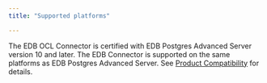 ```yaml
---
title: "Supported platforms"

---
```


<div id="supported_platforms" class="registered_link"></div>

The EDB OCL Connector is certified with EDB Postgres Advanced Server version 10 and later. The EDB Connector is supported on the same platforms as EDB Postgres Advanced Server. See [Product Compatibility](https://www.enterprisedb.com/platform-compatibility#epas) for details.


